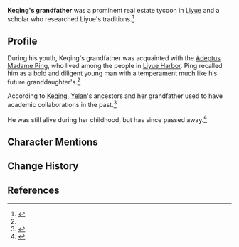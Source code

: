 {{Stub|Flesh out with information from [[Moonlight Merriment]] and any other information available}}
{{Character Infobox
|type             = Mentioned
|region           = Liyue
|affiliation      = 
|affiliationNote  = 
|relative         = Keqing
|relativeNote     = granddaughter
|deceased         = Past
}}
'''Keqing's grandfather''' was a prominent real estate tycoon in [[Liyue]] and a scholar who researched Liyue's traditions.<ref name="Three">{{Ref/Quest|Three to Get Ready, and Here We Go}}</ref>

==Profile==
<!-- Detailed Story/Lore information goes here. -->
During his youth, Keqing's grandfather was acquainted with the [[Adeptus]] [[Madame Ping]], who lived among the people in [[Liyue Harbor]]. Ping recalled him as a bold and diligent young man with a temperament much like his future granddaughter's.<ref name="Three" />

According to [[Keqing]], [[Yelan]]'s ancestors and her grandfather used to have academic collaborations in the past.<ref>{{Ref/VO|Keqing|About Yelan}}</ref> 

He was still alive during her childhood, but has since passed away.<ref>{{Ref/Quest|Three to Get Ready, and Here We Go|quote = '''Keqing:''' It tastes wonderful, and... quite amazingly, somehow it took me right back to my childhood, when my grandfather was still around.<br>[...]<br>'''Keqing:''' Since then, my grandfather has passed on, and I've grown up to become a Qixing. [...]}}</ref>

==Character Mentions==
{{Character Mentions}}

==Change History==
{{Change History|introduced=2.6}}

==References==
{{Reflist}}